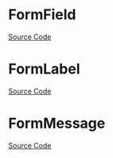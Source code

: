 
<Meta title="Data Entry/Form/Doc" />

# FormField

<Description of={FormField} />

[Source Code](https://github.com/Mezzanine-UI/mezzanine/blob/main/packages/react/src/Form/FormField.tsx)

<ArgsTable of={FormField} />

# FormLabel

<Description of={FormLabel} />

[Source Code](https://github.com/Mezzanine-UI/mezzanine/blob/main/packages/react/src/Form/FormLabel.tsx)

<ArgsTable of={FormLabel} />

# FormMessage

<Description of={FormMessage} />

[Source Code](https://github.com/Mezzanine-UI/mezzanine/blob/main/packages/react/src/Form/FormMessage.tsx)

<ArgsTable of={FormMessage} />
